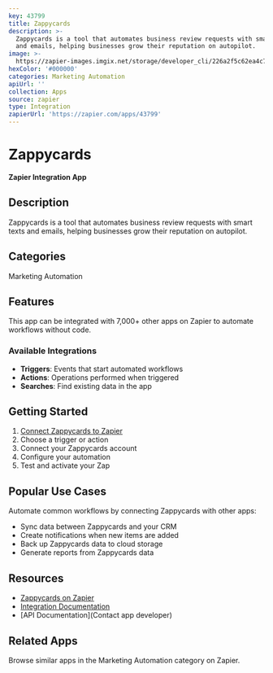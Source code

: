 ```yaml
---
key: 43799
title: Zappycards
description: >-
  Zappycards is a tool that automates business review requests with smart texts
  and emails, helping businesses grow their reputation on autopilot.
image: >-
  https://zapier-images.imgix.net/storage/developer_cli/226a2f5c62ea4c70a8c0004f5bfdb4bb.png?auto=format%2Ccompress&ixlib=python-3.0.0&q=50
hexColor: '#000000'
categories: Marketing Automation
apiUrl: ''
collection: Apps
source: zapier
type: Integration
zapierUrl: 'https://zapier.com/apps/43799'
---
```

# Zappycards

**Zapier Integration App**

## Description

Zappycards is a tool that automates business review requests with smart texts and emails, helping businesses grow their reputation on autopilot.

## Categories

Marketing Automation

## Features

This app can be integrated with 7,000+ other apps on Zapier to automate workflows without code.

### Available Integrations

- **Triggers**: Events that start automated workflows
- **Actions**: Operations performed when triggered
- **Searches**: Find existing data in the app

## Getting Started

1. [Connect Zappycards to Zapier](https://zapier.com/apps/43799)
2. Choose a trigger or action
3. Connect your Zappycards account
4. Configure your automation
5. Test and activate your Zap

## Popular Use Cases

Automate common workflows by connecting Zappycards with other apps:

- Sync data between Zappycards and your CRM
- Create notifications when new items are added
- Back up Zappycards data to cloud storage
- Generate reports from Zappycards data

## Resources

- [Zappycards on Zapier](https://zapier.com/apps/43799)
- [Integration Documentation](https://zapier.com/apps/43799/integrations)
- [API Documentation](Contact app developer)

## Related Apps

Browse similar apps in the Marketing Automation category on Zapier.
